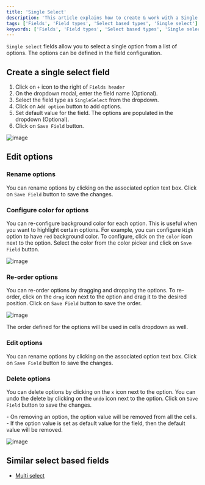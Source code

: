 ```yaml
---
title: 'Single Select'
description: 'This article explains how to create & work with a Single select field.'
tags: ['Fields', 'Field types', 'Select based types', 'Single select']
keywords: ['Fields', 'Field types', 'Select based types', 'Single select', 'Create single select field']
---
```



`Single select` fields allow you to select a single option from a list of options. The options can be defined in the field configuration.

## Create a single select field
1. Click on `+` icon to the right of `Fields header`
2. On the dropdown modal, enter the field name (Optional).
3. Select the field type as `SingleSelect` from the dropdown.
4. Click on `Add option` button to add options.
5. Set default value for the field. The options are populated in the dropdown (Optional).
6. Click on `Save Field` button.

![image](/img/v2/fields/types/singleselect.png)

## Edit options

### Rename options
You can rename options by clicking on the associated option text box. Click on `Save Field` button to save the changes.

### Configure color for options
You can re-configure background color for each option. This is useful when you want to highlight certain options. For example, you can configure `High` option to have `red` background color.
To configure, click on the `color` icon next to the option. Select the color from the color picker and click on `Save Field` button.

![image](/img/v2/fields/types/options-change-colour.png)

### Re-order options
You can re-order options by dragging and dropping the options. To re-order, click on the `drag` icon next to the option and drag it to the desired position. Click on `Save Field` button to save the order.

![image](/img/v2/fields/types/options-reorder.png)

<Callout>
The order defined for the options will be used in cells dropdown as well.
</Callout>

### Edit options
You can rename options by clicking on the associated option text box. Click on `Save Field` button to save the changes.

### Delete options
You can delete options by clicking on the `x` icon next to the option. You can undo the delete by clicking on the `undo` icon next to the option. Click on `Save Field` button to save the changes.

<Callout type="note">
- On removing an option, the option value will be removed from all the cells.
- If the option value is set as default value for the field, then the default value will be removed.
</Callout>

![image](/img/v2/fields/types/options-remove.png)

## Similar select based fields
- [Multi select](020.multi-select.md)